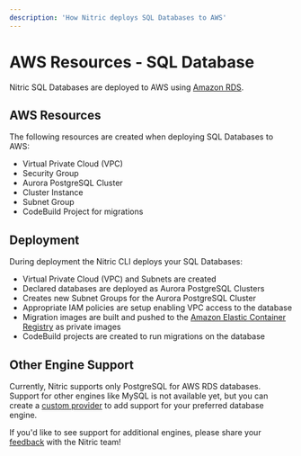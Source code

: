 ```yaml
---
description: 'How Nitric deploys SQL Databases to AWS'
---
```


# AWS Resources - SQL Database

Nitric SQL Databases are deployed to AWS using [Amazon RDS](https://aws.amazon.com/rds).

## AWS Resources

The following resources are created when deploying SQL Databases to AWS:

- Virtual Private Cloud (VPC)
- Security Group
- Aurora PostgreSQL Cluster
- Cluster Instance
- Subnet Group
- CodeBuild Project for migrations

## Deployment

During deployment the Nitric CLI deploys your SQL Databases:

- Virtual Private Cloud (VPC) and Subnets are created
- Declared databases are deployed as Aurora PostgreSQL Clusters
- Creates new Subnet Groups for the Aurora PostgreSQL Cluster
- Appropriate IAM policies are setup enabling VPC access to the database
- Migration images are built and pushed to the [Amazon Elastic Container Registry](https://aws.amazon.com/ecr/) as private images
- CodeBuild projects are created to run migrations on the database

## Other Engine Support

Currently, Nitric supports only PostgreSQL for AWS RDS databases. Support for other engines like MySQL is not available yet, but you can create a [custom provider](/providers/custom) to add support for your preferred database engine.

If you'd like to see support for additional engines, please share your [feedback](https://github.com/nitrictech/nitric/issues/684) with the Nitric team!
